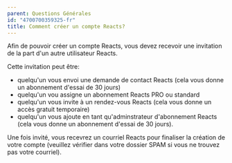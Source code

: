 ```yaml
---
parent: Questions Générales
id: "4700700359325-fr"
title: Comment créer un compte Reacts?
---
```

Afin de pouvoir créer un compte Reacts, vous devez recevoir une invitation de la part d'un autre utilisateur Reacts.

Cette invitation peut être:  
- quelqu'un vous envoi une demande de contact Reacts (cela vous donne un abonnement d'essai de 30 jours)
- quelqu'un vou assigne un abonnement Reacts PRO ou standard
- quelqu'un vous invite à un rendez-vous Reacts (cela vous donne un accès gratuit temporaire)
- quelqu'un vous ajoute en tant qu'adminstrateur d'abonnement Reacts (cela vous donne un abonnement d'essai de 30 jours).

Une fois invité, vous recevrez un courriel Reacts pour finaliser la création de votre compte (veuillez vérifier dans votre dossier SPAM si vous ne trouvez pas votre courriel).

